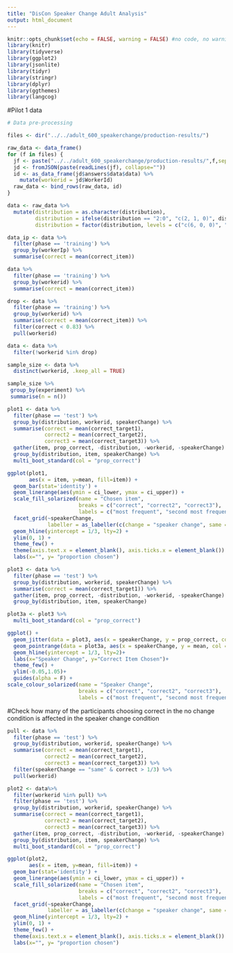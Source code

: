 ```yaml
---
title: "DisCon Speaker Change Adult Analysis"
output: html_document
---
```


```r
knitr::opts_chunk$set(echo = FALSE, warning = FALSE) #no code, no warning printed
library(knitr)
library(tidyverse)
library(ggplot2)
library(jsonlite)
library(tidyr)
library(stringr)
library(dplyr)
library(ggthemes)
library(langcog)
```

#Pilot 1 data
```r
# Data pre-processing

files <- dir("../../adult_600_speakerchange/production-results/")

raw_data <- data_frame()
for (f in files) {
  jf <- paste("../../adult_600_speakerchange/production-results/",f,sep="")
  jd <- fromJSON(paste(readLines(jf), collapse=""))
  id <- as_data_frame(jd$answers$data$data) %>%
    mutate(workerid = jd$WorkerId)
  raw_data <- bind_rows(raw_data, id)
}

data <- raw_data %>%
  mutate(distribution = as.character(distribution),
         distribution = ifelse(distribution == "2:0", "c(2, 1, 0)", distribution),
         distribution = factor(distribution, levels = c("c(6, 0, 0)", "c(4, 2, 0)", "c(2, 2, 2)", "c(3, 0, 0)", "c(1, 1, 1)", "c(2, 1, 0)")))
```

```r
data_ip <- data %>%
  filter(phase == 'training') %>%
  group_by(workerIp) %>%
  summarise(correct = mean(correct_item))
```

```r
data %>%
  filter(phase == 'training') %>%
  group_by(workerid) %>%
  summarise(correct = mean(correct_item))

drop <- data %>%
  filter(phase == 'training') %>%
  group_by(workerid) %>%
  summarise(correct = mean(correct_item)) %>%
  filter(correct < 0.83) %>%
  pull(workerid)

data <- data %>%
  filter(!workerid %in% drop)
```
```r

sample_size <- data %>%
  distinct(workerid, .keep_all = TRUE)

sample_size %>%
 group_by(experiment) %>%
 summarise(n = n())
```


```r
plot1 <- data %>%
  filter(phase == 'test') %>%
  group_by(distribution, workerid, speakerChange) %>%
  summarise(correct = mean(correct_target1),
            correct2 = mean(correct_target2),
            correct3 = mean(correct_target3)) %>%
  gather(item, prop_correct, -distribution, -workerid, -speakerChange) %>%
  group_by(distribution, item, speakerChange) %>%
  multi_boot_standard(col = "prop_correct")

ggplot(plot1,
       aes(x = item, y=mean, fill=item)) +
  geom_bar(stat='identity') +
  geom_linerange(aes(ymin = ci_lower, ymax = ci_upper)) +
  scale_fill_solarized(name = "Chosen item",
                       breaks = c("correct", "correct2", "correct3"),
                       labels = c("most frequent", "second most frequent", "least frequent"))+
  facet_grid(~speakerChange, 
             labeller = as_labeller(c(change = "speaker change", same = "no change"))) +
  geom_hline(yintercept = 1/3, lty=2) +
  ylim(0, 1) +
  theme_few() +
  theme(axis.text.x = element_blank(), axis.ticks.x = element_blank()) +
  labs(x="", y= "proportion chosen")

plot3 <- data %>%
  filter(phase == 'test') %>%
  group_by(distribution, workerid, speakerChange) %>%
  summarise(correct = mean(correct_target1)) %>%
  gather(item, prop_correct, -distribution, -workerid, -speakerChange) %>%
  group_by(distribution, item, speakerChange) 

plot3a <- plot3 %>%
  multi_boot_standard(col = "prop_correct")

ggplot() +
  geom_jitter(data = plot3, aes(x = speakerChange, y = prop_correct, col = speakerChange, alpha = .2), width = .3,height = .025)+
  geom_pointrange(data = plot3a, aes(x = speakerChange, y = mean, col = speakerChange, ymin = ci_lower, ymax = ci_upper),size = .8)+
  geom_hline(yintercept = 1/3, lty=2)+
  labs(x="Speaker Change", y="Correct Item Chosen")+
  theme_few() +
  ylim(-0.05,1.05)+
  guides(alpha = F) +
scale_colour_solarized(name = "Speaker Change",
                       breaks = c("correct", "correct2", "correct3"),
                       labels = c("most frequent", "second most frequent", "least frequent"))


```
#Check how many of the participants choosing correct in the no change condition is affected in the speaker change condition
```r
pull <- data %>%
  filter(phase == 'test') %>%
  group_by(distribution, workerid, speakerChange) %>%
  summarise(correct = mean(correct_target1),
            correct2 = mean(correct_target2),
            correct3 = mean(correct_target3)) %>%
  filter(speakerChange == "same" & correct > 1/3) %>%
  pull(workerid)

plot2 <- data%>%
  filter(workerid %in% pull) %>%
  filter(phase == 'test') %>%
  group_by(distribution, workerid, speakerChange) %>%
  summarise(correct = mean(correct_target1),
            correct2 = mean(correct_target2),
            correct3 = mean(correct_target3)) %>%
  gather(item, prop_correct, -distribution, -workerid, -speakerChange) %>%
  group_by(distribution, item, speakerChange) %>%
  multi_boot_standard(col = "prop_correct")

ggplot(plot2,
       aes(x = item, y=mean, fill=item)) +
  geom_bar(stat='identity') +
  geom_linerange(aes(ymin = ci_lower, ymax = ci_upper)) +
  scale_fill_solarized(name = "Chosen item",
                       breaks = c("correct", "correct2", "correct3"),
                       labels = c("most frequent", "second most frequent", "least frequent"))+
  facet_grid(~speakerChange, 
             labeller = as_labeller(c(change = "speaker change", same = "no change"))) +
  geom_hline(yintercept = 1/3, lty=2) +
  ylim(0, 1) +
  theme_few() +
  theme(axis.text.x = element_blank(), axis.ticks.x = element_blank()) +
  labs(x="", y= "proportion chosen")
```

